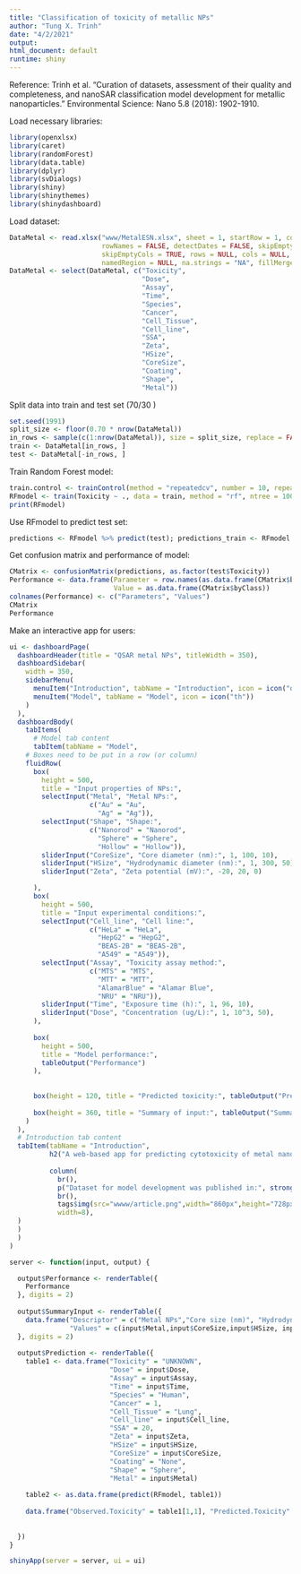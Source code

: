 ```yaml
---
title: "Classification of toxicity of metallic NPs"
author: "Tung X. Trinh"
date: "4/2/2021"
output:
html_document: default
runtime: shiny
---
```

Reference: Trinh et al. "Curation of datasets, assessment of their quality and completeness, and nanoSAR classification model development for metallic nanoparticles." Environmental Science: Nano 5.8 (2018): 1902-1910.

Load necessary libraries:
```r
library(openxlsx) 
library(caret) 
library(randomForest)
library(data.table)
library(dplyr)
library(svDialogs)
library(shiny)
library(shinythemes)
library(shinydashboard)
```

Load dataset:
```r
DataMetal <- read.xlsx("www/MetalESN.xlsx", sheet = 1, startRow = 1, colNames = TRUE,
                       rowNames = FALSE, detectDates = FALSE, skipEmptyRows = TRUE,
                       skipEmptyCols = TRUE, rows = NULL, cols = NULL, check.names = FALSE,
                       namedRegion = NULL, na.strings = "NA", fillMergedCells = FALSE)
DataMetal <- select(DataMetal, c("Toxicity",
                                 "Dose",
                                 "Assay",
                                 "Time",
                                 "Species",
                                 "Cancer",
                                 "Cell_Tissue",
                                 "Cell_line",
                                 "SSA",
                                 "Zeta",
                                 "HSize",
                                 "CoreSize",
                                 "Coating",
                                 "Shape",
                                 "Metal"))
```

Split data into train and test set (70/30 )
```r
set.seed(1991)
split_size <- floor(0.70 * nrow(DataMetal))
in_rows <- sample(c(1:nrow(DataMetal)), size = split_size, replace = FALSE)
train <- DataMetal[in_rows, ]
test <- DataMetal[-in_rows, ]
```

Train Random Forest model:
```r
train.control <- trainControl(method = "repeatedcv", number = 10, repeats = 5)
RFmodel <- train(Toxicity ~ ., data = train, method = "rf", ntree = 100, trControl = train.control)
print(RFmodel)
```

Use RFmodel to predict test set:
```r
predictions <- RFmodel %>% predict(test); predictions_train <- RFmodel %>% predict(train)

```

Get confusion matrix and performance of model:
```r
CMatrix <- confusionMatrix(predictions, as.factor(test$Toxicity))
Performance <- data.frame(Parameter = row.names(as.data.frame(CMatrix$byClass)),
                          Value = as.data.frame(CMatrix$byClass))
colnames(Performance) <- c("Parameters", "Values")
CMatrix
Performance
```

Make an interactive app for users:

```r
ui <- dashboardPage(
  dashboardHeader(title = "QSAR metal NPs", titleWidth = 350),
  dashboardSidebar(
    width = 350,
    sidebarMenu(
      menuItem("Introduction", tabName = "Introduction", icon = icon("dashboard")),
      menuItem("Model", tabName = "Model", icon = icon("th"))
    )
  ),
  dashboardBody(
    tabItems(
      # Model tab content
      tabItem(tabName = "Model",
    # Boxes need to be put in a row (or column)
    fluidRow(
      box(
        height = 500,
        title = "Input properties of NPs:",
        selectInput("Metal", "Metal NPs:",
                    c("Au" = "Au",
                      "Ag" = "Ag")),
        selectInput("Shape", "Shape:",
                    c("Nanorod" = "Nanorod",
                      "Sphere" = "Sphere",
                      "Hollow" = "Hollow")),
        sliderInput("CoreSize", "Core diameter (nm):", 1, 100, 10),
        sliderInput("HSize", "Hydrodynamic diameter (nm):", 1, 300, 50),
        sliderInput("Zeta", "Zeta potential (mV):", -20, 20, 0)

      ),
      box(
        height = 500,
        title = "Input experimental conditions:",
        selectInput("Cell_line", "Cell line:",
                    c("HeLa" = "HeLa",
                      "HepG2" = "HepG2",
                      "BEAS-2B" = "BEAS-2B",
                      "A549" = "A549")),
        selectInput("Assay", "Toxicity assay method:",
                    c("MTS" = "MTS",
                      "MTT" = "MTT",
                      "AlamarBlue" = "Alamar Blue",
                      "NRU" = "NRU")),
        sliderInput("Time", "Exposure time (h):", 1, 96, 10),
        sliderInput("Dose", "Concentration (ug/L):", 1, 10^3, 50),
      ),
      
      box(
        height = 500,
        title = "Model performance:",
        tableOutput("Performance")
      ),
      
      
      box(height = 120, title = "Predicted toxicity:", tableOutput("Prediction")),
      
      box(height = 360, title = "Summary of input:", tableOutput("SummaryInput"))
    )
  ),
  # Introduction tab content
  tabItem(tabName = "Introduction",
          h2("A web-based app for predicting cytotoxicity of metal nanoparticles (i.e., Ag and Au)"),
          
          column(
            br(),
            p("Dataset for model development was published in:", strong("Trinh et al.  Environmental Science: Nano 5.8 (2018): 1902-1910."),style="text-align:justify;color:black;background-color:papayawhip;padding:15px;border-radius:10px"),
            br(),
            tags$img(src="wwww/article.png",width="860px",height="728px"),
            width=8),
  )
  )
  )
)

server <- function(input, output) {

  output$Performance <- renderTable({
    Performance
  }, digits = 2)
  
  output$SummaryInput <- renderTable({
    data.frame("Descriptor" = c("Metal NPs","Core size (nm)", "Hydrodynamic diameter (nm)", "Zeta potential (mV)","Cell line","Toxic Assay","Exposure time (h)","Concentration (ug/L)"),
               "Values" = c(input$Metal,input$CoreSize,input$HSize, input$Zeta,input$Cell_line,input$Assay,input$Time,input$Dose))
  }, digits = 2)
  
  output$Prediction <- renderTable({
    table1 <- data.frame("Toxicity" = "UNKNOWN",
                         "Dose" = input$Dose,
                         "Assay" = input$Assay,
                         "Time" = input$Time,
                         "Species" = "Human",
                         "Cancer" = 1,
                         "Cell_Tissue" = "Lung",
                         "Cell_line" = input$Cell_line,
                         "SSA" = 20,
                         "Zeta" = input$Zeta,
                         "HSize" = input$HSize,
                         "CoreSize" = input$CoreSize,
                         "Coating" = "None",
                         "Shape" = "Sphere",
                         "Metal" = input$Metal)
    
    table2 <- as.data.frame(predict(RFmodel, table1))
    
    data.frame("Observed.Toxicity" = table1[1,1], "Predicted.Toxicity" = table2[1,1])
    
  
  })
}

shinyApp(server = server, ui = ui)
```